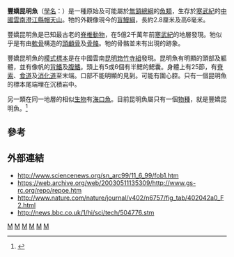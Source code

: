 {{Speciesbox
| taxon = Myllokunmingia fengjiaoa
| image = Myllokunmingia.png
| status = fossil
| fossil_range = {{fossil range|525|520}}[[寒武紀|寒武紀]]
| binomial_authority = Shu, Zhang & Han, 1999
}}
'''豐嬌昆明魚'''（[[學名|學名]]：''{{lang|la|Myllokunmingia fengjiaoa}}''）是一種原始及可能屬於[[無頷總綱|無頷總綱]]的[[魚類|魚類]]，生存於[[寒武紀|寒武紀]]的[[中國|中國]][[雲南|雲南]][[澄江縣|澄江縣]][[帽天山|帽天山]]。牠的外觀像現今的[[盲鰻綱|盲鰻綱]]，長約2.8厘米及高6毫米。 

豐嬌昆明魚是已知最古老的[[脊椎動物|脊椎動物]]，在5億2千萬年前[[寒武紀|寒武紀]]的地層發現。牠似乎是有由[[軟骨|軟骨]]構造的[[頭顱骨|頭顱骨]]及[[骨骼|骨骼]]。牠的骨骼並未有出現{{le|生物礦化|Biomineralization}}的跡象。

豐嬌昆明魚的[[模式標本|模式標本]]是在中國雲南[[昆明|昆明]][[筇竹寺組|筇竹寺組]]發現。昆明魚有明顯的頭部及軀體，並有像帆的[[背鰭|背鰭]]及[[腹鰭|腹鰭]]。頭上有5或6個有半鰓的鰓囊。身體上有25節，有[[脊索|脊索]]、[[食道|食道]]及[[消化道|消化道]]至末端。口部不能明顯的見到。可能有圍心腔。只有一個昆明魚的標本尾端埋在沉積岩中。

另一類在同一地層的相似[[生物|生物]]有[[海口魚|海口魚]]。目前昆明魚屬只有一個[[物種|物種]]，就是豐嬌昆明魚。<ref name=shu1999>{{Cite journal en|title=Lower Cambrian vertebrates from south China|url=https://archive.org/details/sim_nature-uk_1999-11-04_402_6757/page/42|author=D-G. Shu, H-L. Luo, S. Conway Morris, X-L. Zhang, S-X. Hu, L. Chen, J. Han, M. Zhu, Y. Li and L-Z. Chen|journal=Nature|volume=402|pages=42-46|date=4 November 1999|doi=10.1038/46965}}</ref>

== 參考 ==
{{reflist}}

== 外部連結 ==
* http://www.sciencenews.org/sn_arc99/11_6_99/fob1.htm{{Wayback|url=http://www.sciencenews.org/sn_arc99/11_6_99/fob1.htm |date=20130524090604 }}
* https://web.archive.org/web/20030511135309/http://www.gs-rc.org/repo/repoe.htm
* http://www.nature.com/nature/journal/v402/n6757/fig_tab/402042a0_F2.html{{Wayback|url=http://www.nature.com/nature/journal/v402/n6757/fig_tab/402042a0_F2.html |date=20070318161209 }}
* http://news.bbc.co.uk/1/hi/sci/tech/504776.stm{{Wayback|url=http://news.bbc.co.uk/1/hi/sci/tech/504776.stm |date=20060425054833 }}
{{taxonbar}}
[[Category:無頜總綱|M]]
[[Category:古生代生物|M]]
[[Category:寒武紀動物|M]]
[[Category:澄江動物群|M]]
[[Category:寒武紀魚類|M]]
[[Category:1999年描述的鱼类|M]]